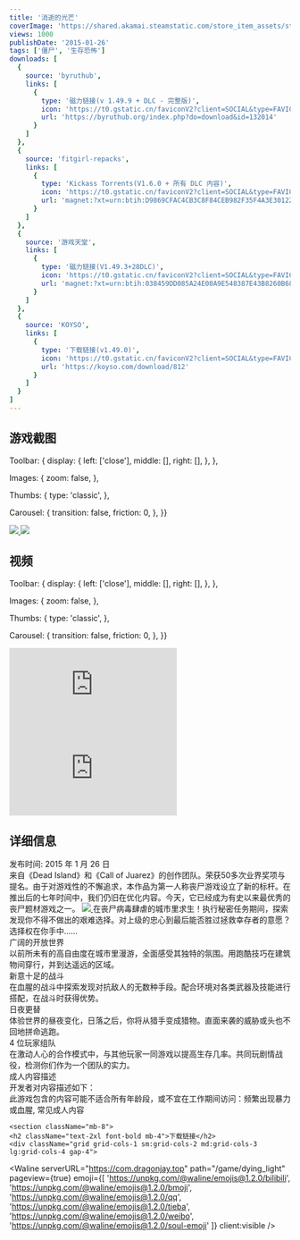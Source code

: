 ```yaml
---
title: '消逝的光芒'
coverImage: 'https://shared.akamai.steamstatic.com/store_item_assets/steam/apps/239140/header.jpg'
views: 1000
publishDate: '2015-01-26'
tags: ['僵尸', '生存恐怖']
downloads: [
  {
    source: 'byruthub',
    links: [
      {
        type: '磁力链接(v 1.49.9 + DLC - 完整版)',
        icon: 'https://t0.gstatic.cn/faviconV2?client=SOCIAL&type=FAVICON&fallback_opts=TYPE,SIZE,URL&url=https://byruthub.org&size=20',
        url: 'https://byruthub.org/index.php?do=download&id=132014'
      }
    ]
  },
  {
    source: 'fitgirl-repacks',
    links: [
      {
        type: 'Kickass Torrents(V1.6.0 + 所有 DLC 内容)',
        icon: 'https://t0.gstatic.cn/faviconV2?client=SOCIAL&type=FAVICON&fallback_opts=TYPE,SIZE,URL&url=https://fitgirl-repacks.site&size=20',
        url: 'magnet:?xt=urn:btih:D9869CFAC4CB3C8F84CEB982F35F4A3E30122DAA&dn=dying+light+ultimate+edition+v1+6+0+all+dlcs+true+multi9+fitgirl+repack+selective+download+8+8+9+5+gb&tr=udp%3A%2F%2F9.rarbg.me%3A2710%2Fannounce&tr=udp%3A%2F%2Fopen.demonii.com%3A1337'
      }
    ]
  },
  {
    source: '游戏天堂',
    links: [
      {
        type: '磁力链接(V1.49.3+28DLC)',
        icon: 'https://t0.gstatic.cn/faviconV2?client=SOCIAL&type=FAVICON&fallback_opts=TYPE,SIZE,URL&url=https://byruthub.org&size=20',
        url: 'magnet:?xt=urn:btih:038459DD085A24E00A9E548387E43B8260B68797&tr=httpbt2.t-ru.organnmagnet&dn=DyingLightDefinitiveEditionLRUSENG9ENG6(2015)(1.49.328DLC)GOG'
      }
    ]
  },
  {
    source: 'KOYSO',
    links: [
      {
        type: '下载链接(v1.49.0)',
        icon: 'https://t0.gstatic.cn/faviconV2?client=SOCIAL&type=FAVICON&fallback_opts=TYPE,SIZE,URL&url=https://koyso.com&size=20',
        url: 'https://koyso.com/download/812'
      }
    ]
  }
]
---
```



<section className="mb-8">
    <h2 className="text-2xl font-bold mb-4">游戏截图</h2>      
<Fancybox
client:visible
  options={{
    dragToClose: false,

  Toolbar: {
    display: {
      left: ['close'],
      middle: [],
      right: [],
    },
  },

  Images: {
    zoom: false,
  },

  Thumbs: {
    type: 'classic',
  },

  Carousel: {
    transition: false,
    friction: 0,
  },
  }}
>
<div className="grid grid-cols-1 sm:grid-cols-2 md:grid-cols-3 lg:grid-cols-4 gap-4 mx-auto">
  <a data-fancybox="gallery" href="https://shared.akamai.steamstatic.com/store_item_assets/steam/apps/239140/ss_a3771358b8eb4ea4c8f99c5850711f55b87804de.jpg">
          <Image client:visible className="w-full h-[200px] object-cover rounded-lg" src="https://shared.akamai.steamstatic.com/store_item_assets/steam/apps/239140/ss_a3771358b8eb4ea4c8f99c5850711f55b87804de.jpg" />
        </a>
        <a data-fancybox="gallery" href="https://shared.akamai.steamstatic.com/store_item_assets/steam/apps/239140/ss_1f0dc94f46fa1a953827188188887f6a12911ec2.jpg">
          <Image client:visible className="w-full h-[200px] object-cover rounded-lg" src="https://shared.akamai.steamstatic.com/store_item_assets/steam/apps/239140/ss_1f0dc94f46fa1a953827188188887f6a12911ec2.jpg" />
        </a>
        </div>
</Fancybox>
  </section>

  <section className="mb-8">
    <h2 className="text-2xl font-bold mb-4">视频</h2>
<Fancybox
client:visible
  options={{
    dragToClose: false,

  Toolbar: {
    display: {
      left: ['close'],
      middle: [],
      right: [],
    },
  },

  Images: {
    zoom: false,
  },

  Thumbs: {
    type: 'classic',
  },

  Carousel: {
    transition: false,
    friction: 0,
  },
  }}
>
<div className="grid grid-cols-1 sm:grid-cols-2 md:grid-cols-3 lg:grid-cols-4 gap-4 mx-auto">
  <a data-fancybox="gallery" href="https://video.akamai.steamstatic.com/store_trailers/257022021/movie480_vp9.webm">
          <iframe
          className="w-full h-[200px] rounded-lg"
          src="https://video.akamai.steamstatic.com/store_trailers/257022021/movie480_vp9.webm"
          frameborder="0"
          allow="accelerometer; autoplay; clipboard-write; encrypted-media; gyroscope; picture-in-picture"
          allowfullscreen
        ></iframe>
        </a>
        <a data-fancybox="gallery" href="https://video.akamai.steamstatic.com/store_trailers/256974086/movie480_vp9.webm">
          <iframe
          className="w-full h-[200px] rounded-lg"
          src="https://video.akamai.steamstatic.com/store_trailers/256974086/movie480_vp9.webm"
          frameborder="0"
          allow="accelerometer; autoplay; clipboard-write; encrypted-media; gyroscope; picture-in-picture"
          allowfullscreen
        ></iframe>
        </a>
        </div>
</Fancybox>
  </section>

  <section className="mb-8">
    <h2 className="text-2xl font-bold mb-4">详细信息</h2>
    <div className="flex flex-col space-y-2">
      <div className="flex items-center space-x-2">
        <span className="text-sm text-gray-600">发布时间: 2015 年 1 月 26 日</span>
      </div>
      来自《Dead Island》和《Call of Juarez》的创作团队。荣获50多次业界奖项与提名。由于对游戏性的不懈追求，本作品为第一人称丧尸游戏设立了新的标杆。在推出后的七年时间中，我们仍旧在优化内容。今天，它已经成为有史以来最优秀的丧尸题材游戏之一。
      <a data-fancybox="gallery" href="https://shared.akamai.steamstatic.com/store_item_assets/steam/apps/239140/extras/New_GIF_Steam_V4_ENG.gif">
          <Image client:visible className="w-full h-[200px] object-cover rounded-lg" src="https://shared.akamai.steamstatic.com/store_item_assets/steam/apps/239140/extras/New_GIF_Steam_V4_ENG.gif" />
        </a>
        在丧尸病毒肆虐的城市里求生！执行秘密任务期间，探索发现你不得不做出的艰难选择。对上级的忠心到最后能否胜过拯救幸存者的意愿？选择权在你手中……
       <br/>
        广阔的开放世界 <br/>
        以前所未有的高自由度在城市里漫游，全面感受其独特的氛围。用跑酷技巧在建筑物间穿行，并到达遥远的区域。
        <br/>
        新意十足的战斗<br/>
在血腥的战斗中探索发现对抗敌人的无数种手段。配合环境对各类武器及技能进行搭配，在战斗时获得优势。
<br/>
日夜更替<br/>
体验世界的昼夜变化，日落之后，你将从猎手变成猎物。直面来袭的威胁或头也不回地拼命逃跑。
<br/>
4 位玩家组队<br/>
在激动人心的合作模式中，与其他玩家一同游戏以提高生存几率。共同玩剧情战役，检测你们作为一个团队的实力。
<br/>
成人内容描述<br/>
开发者对内容描述如下：
<br/>
此游戏包含的内容可能不适合所有年龄段，或不宜在工作期间访问：频繁出现暴力或血腥, 常见成人内容
    </div>
  </section>

    <section className="mb-8">
    <h2 className="text-2xl font-bold mb-4">下载链接</h2>
    <div className="grid grid-cols-1 sm:grid-cols-2 md:grid-cols-3 lg:grid-cols-4 gap-4">
<DownloadCard client:visible download={frontmatter.downloads[0]} isLoading={false} />
<DownloadCard client:visible download={frontmatter.downloads[1]} isLoading={false} />
<DownloadCard client:visible download={frontmatter.downloads[2]} isLoading={false} />
<DownloadCard client:visible download={frontmatter.downloads[3]} isLoading={false} />
    </div>
  </section>

  <Waline serverURL="https://com.dragonjay.top" path="/game/dying_light" pageview={true} emoji={[
          'https://unpkg.com/@waline/emojis@1.2.0/bilibili',
          'https://unpkg.com/@waline/emojis@1.2.0/bmoji',
          'https://unpkg.com/@waline/emojis@1.2.0/qq',
          'https://unpkg.com/@waline/emojis@1.2.0/tieba',
          'https://unpkg.com/@waline/emojis@1.2.0/weibo',
          'https://unpkg.com/@waline/emojis@1.2.0/soul-emoji'
        ]} client:visible />